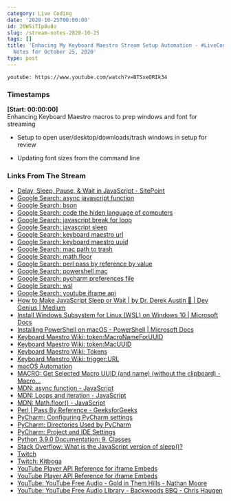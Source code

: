 ```yaml
---
category: Live Coding
date: '2020-10-25T00:00:00'
id: 20WSiTIp8u8o
slug: /stream-notes-2020-10-25
tags: []
title: 'Enhacing My Keyboard Maestro Stream Setup Automation - #LiveCoding Stream
  Notes for October 25, 2020'
type: post
---
```


`youtube: https://www.youtube.com/watch?v=BTSxeORIk34`

### Timestamps

<span class="post-info">__[Start: 00:00:00]__</span><br />
Enhancing Keyboard Maestro macros to prep windows and font for streaming

- Setup to open user/desktop/downloads/trash windows in setup for review

- Updating font sizes from the command line

### Links From The Stream

- [Delay, Sleep, Pause, & Wait in JavaScript - SitePoint](https://www.sitepoint.com/delay-sleep-pause-wait/)
- [Google Search: async javascript function](https://www.google.com/search?client=safari&rls=en&q=async+javascript+function&ie=UTF-8&oe=UTF-8)
- [Google Search: bson](https://www.google.com/search?client=safari&rls=en&q=bson&ie=UTF-8&oe=UTF-8)
- [Google Search: code the hiden language of computers](https://www.google.com/search?client=safari&rls=en&q=code+the+hiden+language+of+computers&ie=UTF-8&oe=UTF-8)
- [Google Search: javascript break for loop](https://www.google.com/search?client=safari&rls=en&q=javascript+break+for+loop&ie=UTF-8&oe=UTF-8)
- [Google Search: javascript sleep](https://www.google.com/search?client=safari&rls=en&q=javascript+sleep&ie=UTF-8&oe=UTF-8)
- [Google Search: keyboard maestro url](https://www.google.com/search?client=safari&rls=en&q=keyboard+maestro+url&ie=UTF-8&oe=UTF-8)
- [Google Search: keyboard maestro uuid](https://www.google.com/search?client=safari&rls=en&q=keyboard+maestro+uuid&ie=UTF-8&oe=UTF-8)
- [Google Search: mac path to trash](https://www.google.com/search?client=safari&rls=en&q=mac+path+to+trash&ie=UTF-8&oe=UTF-8)
- [Google Search: math.floor](https://www.google.com/search?client=safari&rls=en&q=math.floor&ie=UTF-8&oe=UTF-8)
- [Google Search: perl pass by reference by value](https://www.google.com/search?client=safari&rls=en&q=perl+pass+by+reference+by+value&ie=UTF-8&oe=UTF-8)
- [Google Search: powershell mac](https://www.google.com/search?client=safari&rls=en&q=powershell+mac&ie=UTF-8&oe=UTF-8)
- [Google Search: pycharm preferences file](https://www.google.com/search?client=safari&rls=en&q=pycharm+preferences+file&ie=UTF-8&oe=UTF-8)
- [Google Search: wsl](https://www.google.com/search?client=safari&rls=en&q=wsl&ie=UTF-8&oe=UTF-8)
- [Google Search: youtube iframe api](https://www.google.com/search?client=safari&rls=en&q=youtube+iframe+api&ie=UTF-8&oe=UTF-8)
- [How to Make JavaScript Sleep or Wait | by Dr. Derek Austin 🥳 | Dev Genius | Medium](https://medium.com/dev-genius/how-to-make-javascript-sleep-or-wait-d95d33c99909)
- [Install Windows Subsystem for Linux (WSL) on Windows 10 | Microsoft Docs](https://docs.microsoft.com/en-us/windows/wsl/install-win10)
- [Installing PowerShell on macOS - PowerShell | Microsoft Docs](https://docs.microsoft.com/en-us/powershell/scripting/install/installing-powershell-core-on-macos?view=powershell-7)
- [Keyboard Maestro Wiki: token:MacroNameForUUID](https://wiki.keyboardmaestro.com/token/MacroNameForUUID)
- [Keyboard Maestro Wiki: token:MacUUID](https://wiki.keyboardmaestro.com/token/MacUUID)
- [Keyboard Maestro Wiki: Tokens](https://wiki.keyboardmaestro.com/Tokens)
- [Keyboard Maestro Wiki: trigger:URL](https://wiki.keyboardmaestro.com/trigger/URL)
- [macOS Automation](https://macosxautomation.com/index.html)
- [MACRO: Get Selected Macro UUID (and name) (without the clipboard) - Macro...](https://forum.keyboardmaestro.com/t/macro-get-selected-macro-uuid-and-name-without-the-clipboard/4330)
- [MDN: async function - JavaScript](https://developer.mozilla.org/en-US/docs/Web/JavaScript/Reference/Statements/async_function)
- [MDN: Loops and iteration - JavaScript](https://developer.mozilla.org/en-US/docs/Web/JavaScript/Guide/Loops_and_iteration)
- [MDN: Math.floor() - JavaScript](https://developer.mozilla.org/en-US/docs/Web/JavaScript/Reference/Global_Objects/Math/floor)
- [Perl | Pass By Reference - GeeksforGeeks](https://www.geeksforgeeks.org/perl-pass-by-reference/)
- [PyCharm: Configuring PyCharm settings](https://www.jetbrains.com/help/pycharm/configuring-project-and-ide-settings.html)
- [PyCharm: Directories Used by PyCharm](https://www.jetbrains.com/help/pycharm/directories-used-by-the-ide-to-store-settings-caches-plugins-and-logs.html)
- [PyCharm: Project and IDE Settings](https://www.jetbrains.com/help/pycharm/project-and-ide-settings.html#ide_settings)
- [Python 3.9.0 Documentation: 9. Classes](https://docs.python.org/3/tutorial/classes.html#id2)
- [Stack Overflow: What is the JavaScript version of sleep()?](https://stackoverflow.com/questions/951021/what-is-the-javascript-version-of-sleep)
- [Twitch](https://www.twitch.tv/team/heartsupportnetwork)
- [Twitch: Kitboga](https://www.twitch.tv/kitboga)
- [YouTube Player API Reference for iframe Embeds](https://developers.google.com/youtube/iframe_api_reference)
- [YouTube Player API Reference for iframe Embeds](https://developers.google.com/youtube/iframe_api_reference#seekTo)
- [YouTube: YouTube Free Audio - Gold in Them Hills - Nathan Moore](https://www.youtube.com/watch?v=dYidxJ_gKd8)
- [YouTube: YouTube Free Audio LIbrary - Backwoods BBQ - Chris Haugen](https://www.youtube.com/watch?v=Puq9vVwsrqA&t=1s)